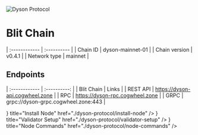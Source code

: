 
![Dyson Protocol](../../public/icons/dysonIcon.webp)

# Blit Chain

| :------------      | :----------      |
| Chain ID           | dyson-mainnet-01       |
| Chain version      | v0.4.1  |
| Network type       | mainnet   |

## Endpoints

| :------------      | :----------:                         |
| Blit Chain         | Links                                |
| REST API           | https://dyson-api.cogwheel.zone      |
| RPC                | https://dyson-rpc.cogwheel.zone      |
| GRPC               | grpc://dyson-grpc.cogwheel.zone:443  |

<Cards>
  <Card
    icon={<ChevronRightIcon />}
    title="Install Node"
    href="./dyson-protocol/install-node"
  />
  <Card
    icon={<ChevronRightIcon />}
    title="Validator Setup"
    href="./dyson-protocol/validator-setup"
  />
  <Card
    icon={<ChevronRightIcon />}
    title="Node Commands"
    href="./dyson-protocol/node-commands"
  />
</Cards>